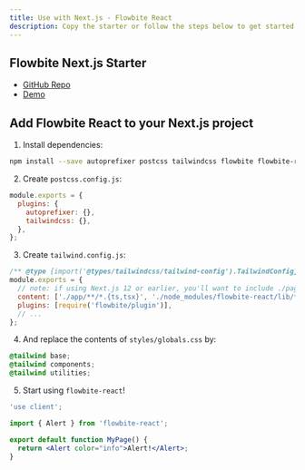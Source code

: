 ```yaml
---
title: Use with Next.js - Flowbite React
description: Copy the starter or follow the steps below to get started with Flowbite React in Next.js.
---
```


## Flowbite Next.js Starter

- [GitHub Repo](https://github.com/tulupinc/flowbite-next-starter)
- [Demo](https://flowbite-next-starter.vercel.app/)

## Add Flowbite React to your Next.js project

1. Install dependencies:

```bash
npm install --save autoprefixer postcss tailwindcss flowbite flowbite-react
```

2. Create `postcss.config.js`:

```javascript
module.exports = {
  plugins: {
    autoprefixer: {},
    tailwindcss: {},
  },
};
```

3. Create `tailwind.config.js`:

```javascript
/** @type {import('@types/tailwindcss/tailwind-config').TailwindConfig} */
module.exports = {
  // note: if using Next.js 12 or earlier, you'll want to include ./pages/ instead of ./app/
  content: ['./app/**/*.{ts,tsx}', './node_modules/flowbite-react/lib/**/*.js'],
  plugins: [require('flowbite/plugin')],
  // ...
};
```

4. And replace the contents of `styles/globals.css` by:

```css
@tailwind base;
@tailwind components;
@tailwind utilities;
```

5. Start using `flowbite-react`!

```jsx
'use client';

import { Alert } from 'flowbite-react';

export default function MyPage() {
  return <Alert color="info">Alert!</Alert>;
}
```
